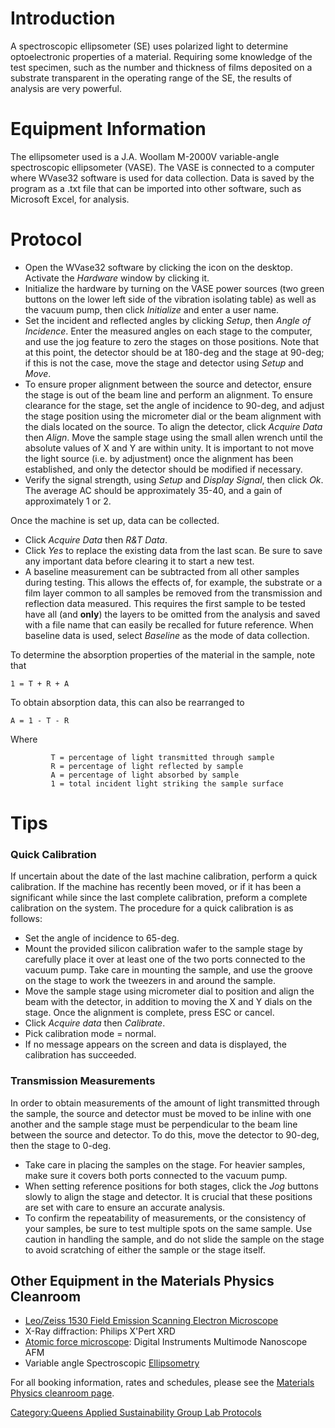 

{{QASpage}}

= Introduction = 
A spectroscopic ellipsometer (SE) uses polarized light to determine optoelectronic properties of a material. Requiring some knowledge of the test specimen, such as the number and thickness of films deposited on a substrate transparent in the operating range of the SE, the results of analysis are very powerful.

= Equipment Information =
The ellipsometer used is a J.A. Woollam M-2000V variable-angle spectroscopic ellipsometer (VASE). The VASE is connected to a computer where WVase32 software is used for data collection. Data is saved by the program as a .txt file that can be imported into other software, such as Microsoft Excel, for analysis.

= Protocol = 
*Open the WVase32 software by clicking the icon on the desktop. Activate the ''Hardware'' window by clicking it.
*Initialize the hardware by turning on the VASE  power sources (two green buttons on the lower left side of the vibration isolating table) as well as the vacuum pump, then click ''Initialize'' and enter a user name.
*Set the incident and reflected angles by clicking ''Setup'', then ''Angle of Incidence''. Enter the measured angles on each stage to the computer, and use the jog feature to zero the stages on those positions. Note that at this point, the detector should be at 180-deg and the stage at 90-deg; if this is not the case, move the stage and detector using ''Setup'' and ''Move''.
*To ensure proper alignment between the source and detector, ensure the stage is out of the beam line and perform an alignment. To ensure clearance for the stage, set the angle of incidence to 90-deg, and adjust the stage position using the micrometer dial or the beam alignment with the dials located on the source. To align the detector, click ''Acquire Data'' then ''Align''. Move the sample stage using the small allen wrench until the absolute values of X and Y are within unity. It is important to not move the light source (i.e. by adjustment) once the alignment has been established, and only the detector should be modified if necessary.
*Verify the signal strength, using ''Setup'' and ''Display Signal'', then click ''Ok''. The average AC should be approximately 35-40, and a gain of approximately 1 or 2.

Once the machine is set up, data can be collected. 
*Click ''Acquire Data'' then ''R&T Data''.
*Click ''Yes'' to replace the existing data from the last scan. Be sure to save any important data before clearing it to start a new test.
*A baseline measurement can be subtracted from all other samples during testing. This allows the effects of, for example, the substrate or a film layer common to all samples be removed from the transmission and reflection data measured. This requires the first sample to be tested have all (and '''only''') the layers to be omitted from the analysis and saved with a file name that can easily be recalled for future reference. When baseline data is used, select ''Baseline'' as the mode of data collection.

To determine the absorption properties of the material in the sample, note that 
 1 = T + R + A
To obtain absorption data, this can also be rearranged to
 A = 1 - T - R
Where     
          T = percentage of light transmitted through sample
          R = percentage of light reflected by sample
          A = percentage of light absorbed by sample
          1 = total incident light striking the sample surface


= Tips = 
=== Quick Calibration ===
If uncertain about the date of the last machine calibration, perform a quick calibration. If the machine has recently been moved, or if it has been a significant while since the last complete calibration, preform a complete calibration on the system. The procedure for a quick calibration is as follows:
*Set the angle of incidence to 65-deg.
*Mount the provided silicon calibration wafer to the sample stage by carefully place it over at least one of the two ports connected to the vacuum pump. Take care in mounting the sample, and use the groove on the stage to work the tweezers in and around the sample.
*Move the sample stage using micrometer dial to position and align the beam with the detector, in addition to moving the X and Y dials on the stage. Once the alignment is complete, press ESC or cancel.
*Click ''Acquire data'' then ''Calibrate''.
*Pick calibration mode = normal.
*If no message appears on the screen and data is displayed, the calibration has succeeded.

=== Transmission Measurements ===
In order to obtain measurements of the amount of light transmitted through the sample, the source and detector must be moved to be inline with one another and the sample stage must be perpendicular to the beam line between the source and detector. To do this, move the detector to 90-deg, then the stage to 0-deg.

*Take care in placing the samples on the stage. For heavier samples, make sure it covers both ports connected to the vacuum pump.
*When setting reference positions for both stages, click the ''Jog'' buttons slowly to align the stage and detector. It is crucial that these positions are set with care to ensure an accurate analysis.
*To confirm the repeatability of measurements, or the consistency of your samples, be sure to test multiple spots on the same sample. Use caution in handling the sample, and do not slide the sample on the stage to avoid scratching of either the sample or the stage itself.

== Other Equipment in the Materials Physics Cleanroom ==
*[[Field emission scanning electron microscope lab protocol at Queen's University |Leo/Zeiss 1530 Field Emission Scanning Electron Microscope]]
* X-Ray diffraction: Philips X'Pert XRD
*[[Atomic force microscope]]{{w|Atomic force microscope}}: Digital Instruments Multimode Nanoscope AFM
*Variable angle Spectroscopic [[Ellipsometry]]{{w|Ellipsometry}}

For all booking information, rates and schedules, please see the [http://www.physics.queensu.ca/~robbie/equipmentusage.html Materials Physics cleanroom page].


[[Category:Queens Applied Sustainability Group Lab Protocols]]